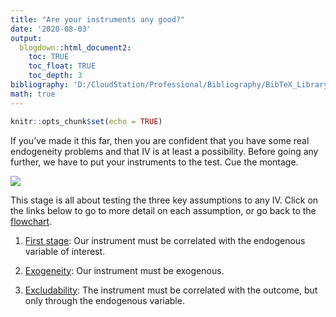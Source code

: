 ```yaml
---
title: "Are your instruments any good?"
date: '2020-08-03'
output: 
  blogdown::html_document2:
    toc: TRUE
    toc_float: TRUE
    toc_depth: 3
bibliography: 'D:/CloudStation/Professional/Bibliography/BibTeX_Library.bib'
math: true
---
```


```r
knitr::opts_chunk$set(echo = TRUE)
```


If you've made it this far, then you are confident that you have some real endogeneity problems and that IV is at least a possibility. Before going any further, we have to put your instruments to the test. Cue the montage.

![](https://media.giphy.com/media/3oz8xFAkMSb1RnZpNm/giphy.gif)

This stage is all about testing the three key assumptions to any IV. Click on the links below to go to more detail on each assumption, or go back to the [flowchart](/iv/flowchart).

1. [First stage](/iv/step1_firststage): Our instrument must be correlated with the endogenous variable of interest.

2. [Exogeneity](/iv/step1_exog): Our instrument must be exogenous.

3. [Excludability](/iv/step1_excl): The instrument must be correlated with the outcome, but only through the endogenous variable.
